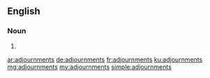 ==English==

===Noun===
{{head|en|noun plural form}}

# {{plural of|adjournment|lang=en}}

[[ar:adjournments]]
[[de:adjournments]]
[[fr:adjournments]]
[[ku:adjournments]]
[[mg:adjournments]]
[[my:adjournments]]
[[simple:adjournments]]
